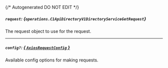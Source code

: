 {/* Autogenerated DO NOT EDIT  */}

##### `request`: *{`operations.C1ApiDirectoryV1DirectoryServiceGetRequest`}*
The request object to use for the request.
<Collapsible openLabel={Labels.showProperties} closeLabel={Labels.hideProperties}>
    <C1ApiDirectoryV1DirectoryServiceGetRequest/>
</Collapsible>

---
##### `config?`: [*{ `AxiosRequestConfig` }*](https://axios-http.com/docs/req_config)
Available config options for making requests.


